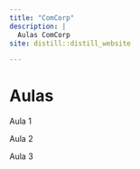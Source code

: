 ```yaml
---
title: "ComCorp"
description: |
  Aulas ComCorp
site: distill::distill_website

---
```


# Aulas

Aula 1

Aula 2

Aula 3